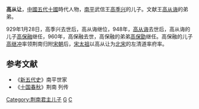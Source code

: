 '''高从让'''，[[中國|中國]][[五代十國|五代十國]]時代人物，[[荆南|南平]]武信王[[高季兴|高季兴]]的儿子。文献王[[高从诲|高从诲]]的弟弟。

929年1月28日，高季兴去世后，高从诲继位，948年，[[高从诲|高从诲]]去世后，高从诲的儿子[[高保融|高保融]]继任，960年，高保融去世，高保融的弟弟[[高保勖|高保勖]]继任。高保融的儿子[[高继冲|高继冲]]率领荆南归附[[宋朝|宋朝]]后，[[宋太祖|宋太祖]]以高从让为[[北宋|北宋]]的左清道率府率。
==参考文献==
*《[[新五代史|新五代史]]》南平世家
*《[[十国春秋|十国春秋]]》荆南 列传
 
[[Category:荆南君主儿子|Category:荆南君主儿子]]
[[Category:北宋官员|G]]
[[Category:高姓|C]]